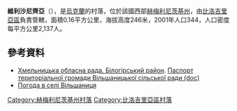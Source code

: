 {{coord|49|59|6|N|26|16|21|E|scale:30000|display=title}}

'''維利沙尼齊亞'''（{{lang-uk|Вільшаниця}}），是[[烏克蘭|烏克蘭]]的村落，位於該國西部[[赫梅利尼茨基州|赫梅利尼茨基州]]，由[[比洛吉里亞區|比洛吉里亞區]]負責管轄，面積0.16平方公里，海拔高度246米，2001年人口344，人口密度每平方公里2,137人。

==參考資料==
* [https://web.archive.org/web/20160413093228/http://oblrada.km.ua/district/show/14 Хмельницька обласна рада. Білогірський район]. [https://web.archive.org/web/20131023064450/http://oblrada.km.ua/userfiles/%D0%BF%D0%B0%D1%81%D0%BF%D0%BE%D1%80%D1%82%20%D0%92%D1%96%D0%BB%D1%8C%D1%88%D0%B0%D0%BD%D0%B8%D1%86%D1%8C%D0%BA%D0%BE%D1%97%20%D1%81%D1%96%D0%BB%D1%8C%D1%81%D1%8C%D0%BA%D0%BE%D1%97%20%D1%80%D0%B0%D0%B4%D0%B8%20%D0%91%D1%96%D0%BB%D0%BE%D0%B3%D1%96%D1%80%D1%81%D1%8C%D0%BA%D0%B8%D0%B9%20%D1%80%D0%B0%D0%B9%D0%BE%D0%BD.doc Паспорт територіальної громади Вільшаницької сільської ради (doc)]
* [http://weather.in.ua/ua/hmel'nickaja/4076 Погода в селі Вільшаниця] {{Wayback|url=http://weather.in.ua/ua/hmel'nickaja/4076 |date=20111220100644 }}

{{DEFAULTSORT:Вільшаниця}}
[[Category:赫梅利尼茨基州村落|Category:赫梅利尼茨基州村落]]
[[Category:比洛吉里亞區村落|Category:比洛吉里亞區村落]]


{{Khmelnytskyi-geo-stub}}